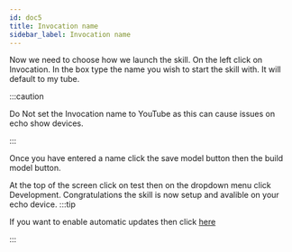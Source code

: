 ```yaml
---
id: doc5
title: Invocation name
sidebar_label: Invocation name
---
```

 Now we need to choose how we launch the skill. On the left click on Invocation. In the box type the name you wish to start the skill with. It will default to my tube.
 
:::caution

Do Not set the Invocation name to YouTube as this can cause issues on echo show devices.

:::

Once you have entered a name click the save model button then the build model button.
 
At the top of the screen click on test then on the dropdown menu click Development. Congratulations the skill is now setup and avalible on your echo device.
:::tip
 
If you want to enable automatic updates then click [here](https://alpha-video.andrewstech.me/docs/update)

:::


